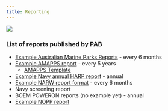 ```yaml
---
title: Reporting
---
```

![](/figs/infographics/NEFSC_specie_boat.png)

### List of reports published by PAB
* [Example Australian Marine Parks Reports](/content/Reporting/AMP/AMP_2022.pdf) - every 6 months
* [Example AMAPPS report](/content/Reporting/AMAPPS/AMAPPS_2019.pdf) - every 5 years \
  + [AMAPPS Template](/content/Reporting/AMAPPS/AMAPPS_TEMPLATE.pdf)
* [Example Navy annual HARP report](/content/Reporting/NAVY/NAVY_Report.pdf) - annual
* [Example NARW report format](/content/Reporting/NARW/NARW.pdf) - every 6 months
* Navy screening report
* BOEM POWERON reports (no example yet) - annual
* [Example NOPP report](/content/Reporting/NOPP/NOPP_2013.pdf)
